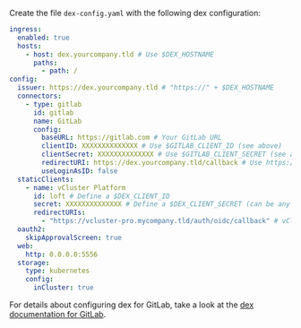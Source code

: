 Create the file `dex-config.yaml` with the following dex configuration:

```yaml {4,6,12-15,19-22}
ingress:
  enabled: true
  hosts:
    - host: dex.yourcompany.tld # Use $DEX_HOSTNAME
      paths:
        - path: /
config:
  issuer: https://dex.yourcompany.tld # "https://" + $DEX_HOSTNAME
  connectors:
    - type: gitlab
      id: gitlab
      name: GitLab
      config:
        baseURL: https://gitlab.com # Your GitLab URL
        clientID: XXXXXXXXXXXXXX # Use $GITLAB_CLIENT_ID (see above)
        clientSecret: XXXXXXXXXXXXXX # Use $GITLAB_CLIENT_SECRET (see above)
        redirectURI: https://dex.yourcompany.tld/callback # Use https:// + $DEX_HOSTNAME + /callback
        useLoginAsID: false
  staticClients:
    - name: vCluster Platform
      id: loft # Define a $DEX_CLIENT_ID
      secret: XXXXXXXXXXXXXX # Define a $DEX_CLIENT_SECRET (can be any secret key)
      redirectURIs:
        - "https://vcluster-pro.mycompany.tld/auth/oidc/callback" # vCluster Platform URL + /auth/oidc/callback
  oauth2:
    skipApprovalScreen: true
  web:
    http: 0.0.0.0:5556
  storage:
    type: kubernetes
    config:
      inCluster: true
```

For details about configuring dex for GitLab, take a look at the [dex documentation for GitLab](https://dexidp.io/docs/connectors/gitlab/).
